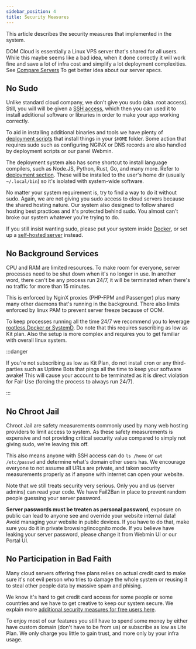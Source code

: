 ```yaml
---
sidebar_position: 4
title: Security Measures
---
```


This article describes the security measures that implemented in the system. 

DOM Cloud is essentially a Linux VPS server that's shared for all users. While this maybe seems like a bad idea, when it done correctly it will work fine and save a lot of infra cost and simplify a lot deployment complexities. See [Compare Servers](./compare-server.mdx) To get better idea about our server specs.

## No Sudo

Unlike standard cloud company, we don't give you sudo (aka. root access). Still, you will will be given a [SSH access](https://www.cloudflare.com/learning/access-management/what-is-ssh/), which then you can used it to install additional software or libraries in order to make your app working correctly.

To aid in installing additional binaries and tools we have plenty of [deployment scripts](../deployment/deploy.mdx) that install things in your `$HOME` folder. Some action that requires sudo such as configuring NGINX or DNS records are also handled by deployment scripts or our panel Webmin.

The deployment system also has some shortcut to install language compilers, such as Node.JS, Python, Rust, Go, and many more. Refer to [deployment section](../deployment/index.mdx). These will be installed to the user's home dir (usually `~/.local/bin`) so it's isolated with system-wide software.

No matter your system requirement is, try to find a way to do it without sudo. Again, we are not giving you sudo access to cloud servers because the shared hosting nature. Our system also designed to follow shared hosting best practices and it's protected behind sudo. You almost can't broke our system whatever you're trying to do. 

If you still insist wanting sudo, please put your system inside [Docker](../deployment/docker.mdx), or set up a [self-hosted server](./self-hosting.mdx) instead.

## No Background Services

CPU and RAM are limited resources. To make room for everyone, server processes need to be shut down when it's no longer in use. In another word, there can't be any process run 24/7, it will be terminated when there's no traffic for more than 15 minutes.

This is enforced by NginX proxies (PHP-FPM and Passenger) plus many many other daemons that's running in the background. There also limits enforced by linux PAM to prevent server freeze because of OOM.

To keep processes running all the time 24/7 we recommend you to leverage [rootless Docker or SystemD](../deployment/docker.mdx). Do note that this requires suscribing as low as Kit plan. Also the setup is more complex and requires you to get familiar with overall linux system.

:::danger

If you're not subscribing as low as Kit Plan, do not install cron or any third-parties such as Uptime Bots that pings all the time to keep your software awake! This will cause your account to be terminated as it is direct violation for Fair Use (forcing the process to always run 24/7).

:::

## No Chroot Jail

Chroot Jail are safety measurements commonly used by many web hosting providers to limit access to system. As these safety measurements is expensive and not providing critical security value compared to simply not giving sudo, we're leaving this off.

This also means anyone with SSH access can do `ls /home` or `cat /etc/passwd` and determine what's domain other users has. We encourage everyone to not assume all URLs are private, and taken security measurements properly as if anyone with internet can open your website.

Note that we still treats security very serious. Only you and us (server admins) can read your code. We have Fail2Ban in place to prevent random people guessing your server password. 

**Server passwords must be treaten as personal password**, exposure on public can lead to anyone see and override your website internal data! Avoid managing your website in public devices. If you have to do that, make sure you do it in private browsing/incognito mode. If you believe have leaking your server password, please change it from Webmin UI or our Portal UI.

## No Participation in Bad Faith

Many cloud servers offering free plans relies on actual credit card to make sure it's not evil person who tries to damage the whole system or reusing it to steal other people data by massive spam and phising.

We know it's hard to get credit card access for some people or some countries and we have to get creative to keep our system secure. We explain more [additional security measures for free users here](./free-plan.mdx). 

To enjoy most of our features you still have to spend some money by either have custom domain (don't have to be from us) or subscribe as low as Lite Plan. We only charge you little to gain trust, and more only by your infra usage.
